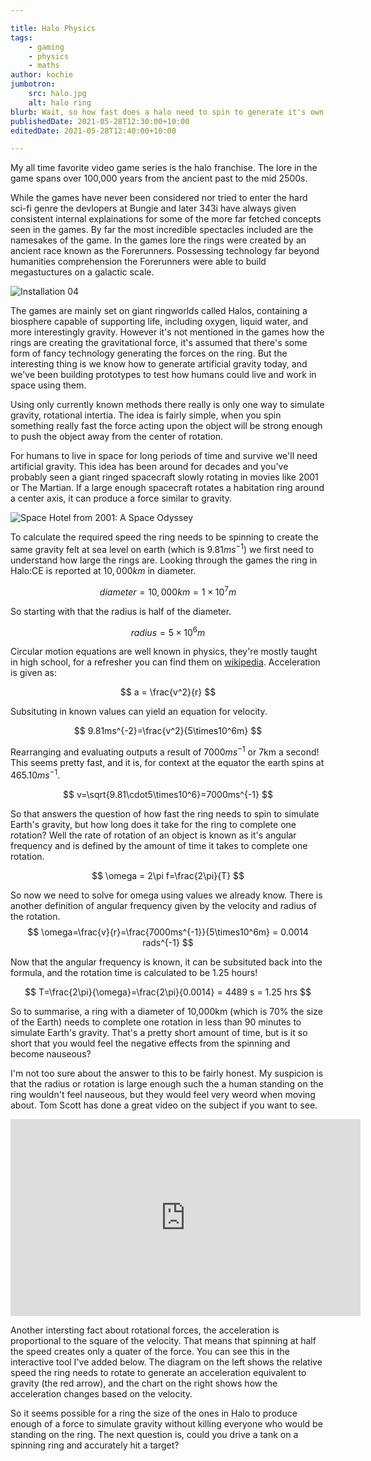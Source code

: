 ```yaml
---

title: Halo Physics
tags:
    - gaming
    - physics
    - maths
author: kochie
jumbotron:
    src: halo.jpg
    alt: halo ring
blurb: Wait, so how fast does a halo need to spin to generate it's own gravity?
publishedDate: 2021-05-28T12:30:00+10:00
editedDate: 2021-05-28T12:40:00+10:00

---
```


<link
	rel="stylesheet"
	href="https://cdn.jsdelivr.net/npm/katex@0.13.11/dist/katex.min.css"
	integrity="sha384-Um5gpz1odJg5Z4HAmzPtgZKdTBHZdw8S29IecapCSB31ligYPhHQZMIlWLYQGVoc"
	crossOrigin="anonymous" 
/>

My all time favorite video game series is the halo franchise. The lore in the
game spans over 100,000 years from the ancient past to the mid 2500s.

While the games have never been considered nor tried to enter the hard sci-fi
genre the devlopers at Bungie and later 343i have always given consistent
internal explainations for some of the more far fetched concepts seen in the
games. By far the most incredible spectacles included are the namesakes of the
game. In the games lore the rings were created by an ancient race known as the
Forerunners. Possessing technology far beyond humanities comprehension the Forerunners were able to build megastuctures on a galactic scale.

![Installation 04](/articles/01-halo-physics/halo_1.webp)

The games are mainly set on giant ringworlds called Halos, containing a biosphere capable of supporting life, including oxygen, liquid water, and more interestingly gravity. However it's not mentioned in the games how the rings are creating the gravitational force, it's assumed that there's some form of fancy technology generating the forces on the ring. But the interesting thing is we know how to generate artificial gravity today, and we've been building prototypes to test how humans could live and work in space using them.

Using only currently known methods there really is only one way to simulate
gravity, rotational intertia. The idea is fairly simple, when you spin
something really fast the force acting upon the object will be strong enough to
push the object away from the center of rotation.

For humans to live in space for long periods of time and survive we'll need artificial gravity. This idea has been around for decades and you've probably seen a giant ringed spacecraft slowly rotating in movies like 2001 or The Martian. If a large enough spacecraft rotates a habitation ring around a center axis, it can produce a force similar to gravity.

![Space Hotel from 2001: A Space Odyssey](/articles/01-halo-physics/2001_space_hotel.webp)

To calculate the required speed the ring needs to be spinning to create the
same gravity felt at sea level on earth (which is $9.81ms^{-1}$) we first need
to understand how large the rings are. Looking through the games the ring in
Halo:CE is reported at $10,000km$ in diameter.

$$ 
diameter=10,000km = 1\times10^7m 
$$

So starting with that the radius is half of the diameter.

$$ 
radius=5\times10^6m 
$$

Circular motion equations are well known in physics, they're mostly taught in
high school, for a refresher you can find them on [wikipedia](https://en.wikipedia.org/wiki/Circular_motion). Acceleration is
given as:

$$ 
a = \frac{v^2}{r} 
$$

Subsituting in known values can yield an equation for velocity.

$$ 
9.81ms^{-2}=\frac{v^2}{5\times10^6m} 
$$

Rearranging and evaluating outputs a result of $7000ms^{-1}$ or 7km a second!
This seems pretty fast, and it is, for context at the equator the earth spins
at $465.10ms^{-1}$. 

$$ 
v=\sqrt{9.81\cdot5\times10^6}=7000ms^{-1} 
$$

So that answers the question of how fast the ring needs to spin to simulate
Earth's gravity, but how long does it take for the ring to complete one
rotation? Well the rate of rotation of an object is known as it's angular
frequency and is defined by the amount of time it takes to complete one
rotation.

$$ 
\omega = 2\pi f=\frac{2\pi}{T} 
$$

So now we need to solve for omega using values we already know. There is
another definition of angular frequency given by the velocity and radius of the
rotation.
$$ 
\omega=\frac{v}{r}=\frac{7000ms^{-1}}{5\times10^6m} = 0.0014 rads^{-1} 
$$

Now that the angular frequency is known, it can be subsituted back into the
formula, and the rotation time is calculated to be 1.25 hours!

$$ 
T=\frac{2\pi}{\omega}=\frac{2\pi}{0.0014} = 4489 s = 1.25 hrs 
$$

So to summarise, a ring with a diameter of 10,000km (which is 70% the size of
the Earth) needs to complete one rotation in less than 90 minutes to simulate
Earth's gravity. That's a pretty short amount of time, but is it so short that
you would feel the negative effects from the spinning and become nauseous?

I'm not too sure about the answer to this to be fairly honest. My suspicion is that the radius or rotation is large enough such the a human standing on the ring wouldn't feel nauseous, but they would feel very weord when moving about. Tom Scott has done a great video on the subject if you want to see.

<div className="w-full my-10">
<iframe width="560" height="315" className="m-auto" src="https://www.youtube.com/embed/bJ_seXo-Enc" title="YouTube video player" frameBorder="0" allow="accelerometer; autoplay; clipboard-write; encrypted-media; gyroscope; picture-in-picture" allowFullScreen></iframe>
</div>

Another intersting fact about rotational forces, the acceleration is
proportional to the square of the velocity. That means that spinning at half
the speed creates only a quater of the force. You can see this in the
interactive tool I've added below. The diagram on the left shows the relative
speed the ring needs to rotate to generate an acceleration equivalent to
gravity (the red arrow), and the chart on the right shows how the acceleration
changes based on the velocity.

<HaloInteractive />

So it seems possible for a ring the size of the ones in Halo to produce enough
of a force to simulate gravity without killing everyone who would be standing
on the ring. The next question is, could you drive a tank on a spinning ring and accurately hit a target?
